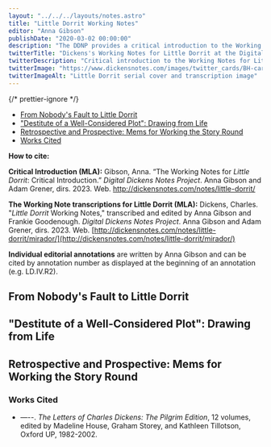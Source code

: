 ```yaml
---
layout: "../../../layouts/notes.astro"
title: "Little Dorrit Working Notes"
editor: "Anna Gibson"
publishDate: "2020-03-02 00:00:00"
description: "The DDNP provides a critical introduction to the Working Notes for Little Dorrit, with access to transcriptions and editorial annotations in Mirador."
twitterTitle: "Dickens's Working Notes for Little Dorrit at the Digital Dickens Notes Project"
twitterDescription: "Critical introduction to the Working Notes for Little Dorrit, with access to transcriptions and editorial annotations"
twitterImage: "https://www.dickensnotes.com/images/twitter_cards/BH-card.jpg"
twitterImageAlt: "Little Dorrit serial cover and transcription image"
---
```



<MiradorLink
  link="/notes/little-dorrit/mirador"
  title="Little Dorrit"
  img="/images/home/little-dorrit-wn-04-card.jpg"
/>

{/* prettier-ignore */}
<TOC>
  - [From Nobody's Fault to Little Dorrit](#from-nobodys-fault-to-little-dorrit)
  - ["Destitute of a Well-Considered Plot": Drawing from Life](#desitute-of-a-wellconsidered-plot-drawing-from-life)
  - [Retrospective and Prospective: Mems for Working the Story Round](#retrospective-and-prospective-mems-for-working-the-story-round)
  - [Works Cited](#works-cited)
</TOC>

<HowToCite>

**How to cite:**

**Critical Introduction (MLA):** Gibson, Anna. “The Working Notes for _Little Dorrit_: Critical Introduction.” _Digital Dickens Notes Project_. Anna Gibson and Adam Grener, dirs. 2023. Web. http://dickensnotes.com/notes/little-dorrit/

**The Working Note transcriptions for Little Dorrit (MLA):** Dickens, Charles. "_Little Dorrit_ Working Notes," transcribed and edited by Anna Gibson and Frankie Goodenough. _Digital Dickens Notes Project_. Anna Gibson and Adam Grener, dirs. 2023. Web. [http://dickensnotes.com/notes/little-dorrit/mirador/](http://dickensnotes.com/notes/little-dorrit/mirador/)

**Individual editorial annotations** are written by Anna Gibson and can be cited by annotation number as displayed at the beginning of an annotation (e.g. LD.IV.R2).

</HowToCite>

## From Nobody's Fault to Little Dorrit


## "Destitute of a Well-Considered Plot": Drawing from Life


## Retrospective and Prospective: Mems for Working the Story Round


### Works Cited


- —--. _The Letters of Charles Dickens: The Pilgrim Edition_, 12 volumes, edited by Madeline House, Graham Storey, and Kathleen Tillotson, Oxford UP, 1982-2002.
